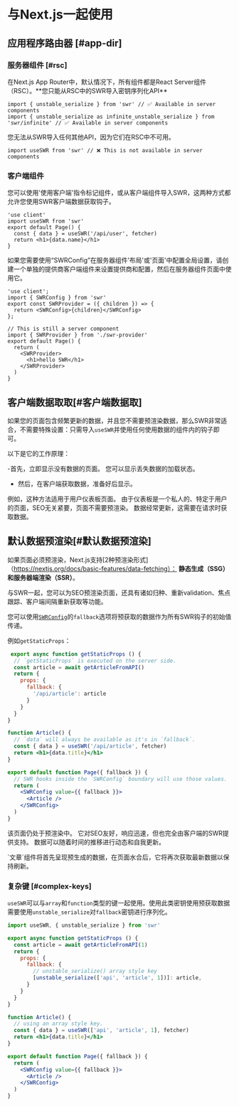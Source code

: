 
# 与Next.js一起使用 

## 应用程序路由器 [#app-dir]

### 服务器组件 [#rsc]


<Callout type="default" emoji="✅">
  在Next.js App Router中，默认情况下，所有组件都是React Server组件（RSC）。**您只能从RSC中的SWR导入密钥序列化API**
</Callout>

```tsx filename="app/page.tsx" copy
import { unstable_serialize } from 'swr' // ✅ Available in server components
import { unstable_serialize as infinite_unstable_serialize } from 'swr/infinite' // ✅ Available in server components
```

<Callout type="error">
   您无法从SWR导入任何其他API，因为它们在RSC中不可用。
</Callout>

```tsx filename="app/page.tsx" highlight={1}
import useSWR from 'swr' // ❌ This is not available in server components
```

### 客户端组件

您可以使用'使用客户端'指令标记组件，或从客户端组件导入SWR，这两种方式都允许您使用SWR客户端数据获取钩子。

```tsx filename="app/page.tsx" highlight={1} copy
'use client'
import useSWR from 'swr'
export default Page() {
  const { data } = useSWR('/api/user', fetcher)
  return <h1>{data.name}</h1>
}
```

如果您需要使用“SWRConfig”在服务器组件'布局'或'页面'中配置全局设置，请创建一个单独的提供商客户端组件来设置提供商和配置，然后在服务器组件页面中使用它。

```tsx filename="app/swr-provider.tsx" copy
'use client';
import { SWRConfig } from 'swr'
export const SWRProvider = ({ children }) => {
  return <SWRConfig>{children}</SWRConfig>
};
```

```tsx filename="app/page.tsx" copy
// This is still a server component
import { SWRProvider } from './swr-provider'
export default Page() {
  return (
    <SWRProvider>
      <h1>hello SWR</h1>
    </SWRProvider>
  )
}
```


## 客户端数据取取[#客户端数据取] 

如果您的页面包含频繁更新的数据，并且您不需要预渲染数据，那么SWR非常适合，不需要特殊设置：只需导入`useSWR`并使用任何使用数据的组件内的钩子即可。 
 
以下是它的工作原理： 
 
-首先，立即显示没有数据的页面。 您可以显示丢失数据的加载状态。 
- 然后，在客户端获取数据，准备好后显示。 

例如，这种方法适用于用户仪表板页面。 由于仪表板是一个私人的、特定于用户的页面，SEO无关紧要，页面不需要预渲染。 数据经常更新，这需要在请求时获取数据。 

## 默认数据预渲染[#默认数据预渲染] 
 
如果页面必须预渲染，Next.js支持[2种预渲染形式]（https://nextjs.org/docs/basic-features/data-fetching）： 
**静态生成（SSG）**和**服务器端渲染（SSR）**。 
 
与SWR一起，您可以为SEO预渲染页面，还具有诸如归种、重新validation、焦点跟踪、客户端间隔重新获取等功能。 
 
您可以使用[`SWRConfig`](/docs/global-configuration)的`fallback`选项将预获取的数据作为所有SWR钩子的初始值传递。 
 
例如`getStaticProps`：

```jsx
 export async function getStaticProps () {
  // `getStaticProps` is executed on the server side.
  const article = await getArticleFromAPI()
  return {
    props: {
      fallback: {
        '/api/article': article
      }
    }
  }
}

function Article() {
  // `data` will always be available as it's in `fallback`.
  const { data } = useSWR('/api/article', fetcher)
  return <h1>{data.title}</h1>
}

export default function Page({ fallback }) {
  // SWR hooks inside the `SWRConfig` boundary will use those values.
  return (
    <SWRConfig value={{ fallback }}>
      <Article />
    </SWRConfig>
  )
}
```

该页面仍处于预渲染中。 它对SEO友好，响应迅速，但也完全由客户端的SWR提供支持。 数据可以随着时间的推移进行动态和自我更新。

<Callout emoji="💡">
  `文章`组件将首先呈现预生成的数据，在页面水合后，它将再次获取最新数据以保持刷新。
</Callout>

### 复杂键 [#complex-keys]

`useSWR`可以与`array`和`function`类型的键一起使用。使用此类密钥使用预获取数据需要使用`unstable_serialize`对`fallback`密钥进行序列化。

```jsx
import useSWR, { unstable_serialize } from 'swr'

export async function getStaticProps () {
  const article = await getArticleFromAPI(1)
  return {
    props: {
      fallback: {
        // unstable_serialize() array style key
        [unstable_serialize(['api', 'article', 1])]: article,
      }
    }
  }
}

function Article() {
  // using an array style key.
  const { data } = useSWR(['api', 'article', 1], fetcher)
  return <h1>{data.title}</h1>
}

export default function Page({ fallback }) {
  return (
    <SWRConfig value={{ fallback }}>
      <Article />
    </SWRConfig>
  )
}
```

